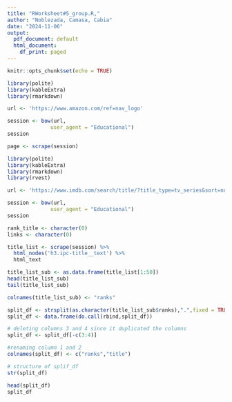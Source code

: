 ```yaml
---
title: "RWorksheet#5_group.R,"
author: "Noblezada, Camasa, Cabia"
date: "2024-11-06"
output:
  pdf_document: default
  html_document:
    df_print: paged
---
```


```r
knitr::opts_chunk$set(echo = TRUE)
```

```r
library(polite)
library(kableExtra)
library(rmarkdown)

url <- 'https://www.amazon.com/ref=nav_logo'

session <- bow(url,
              user_agent = "Educational")
session

page <- scrape(session)
```

```r
library(polite)
library(kableExtra)
library(rmarkdown)
library(rvest)

url <- 'https://www.imdb.com/search/title/?title_type=tv_series&sort=num_votes,desc'

session <- bow(url,
              user_agent = "Educational")
session

rank_title <- character(0)
links <- character(0)

title_list <- scrape(session) %>%
  html_nodes('h3.ipc-title__text') %>% 
  html_text

title_list_sub <- as.data.frame(title_list[1:50])
head(title_list_sub)
tail(title_list_sub)

colnames(title_list_sub) <- "ranks"

split_df <- strsplit(as.character(title_list_sub$ranks),".",fixed = TRUE)
split_df <- data.frame(do.call(rbind,split_df))

# deleting columns 3 and 4 since it duplicated the columns
split_df <- split_df[-c(3:4)] 

#renaming column 1 and 2
colnames(split_df) <- c("ranks","title") 

# structure of splif_df
str(split_df) 

head(split_df)
split_df
```

```r

```

